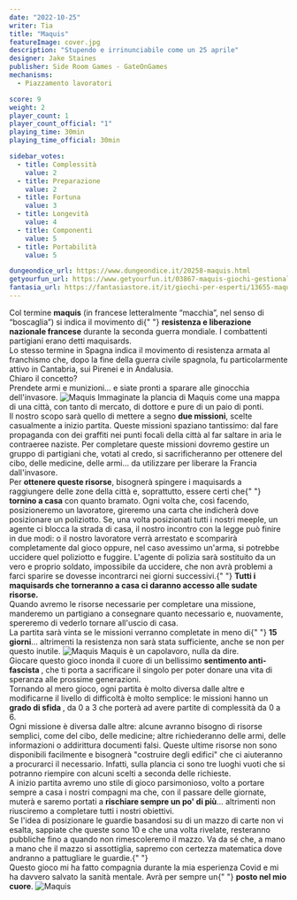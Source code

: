 ```yaml
---
date: "2022-10-25"
writer: Tia
title: "Maquis"
featureImage: cover.jpg
description: "Stupendo e irrinunciabile come un 25 aprile"
designer: Jake Staines
publisher: Side Room Games - GateOnGames
mechanisms:
  - Piazzamento lavoratori

score: 9
weight: 2
player_count: 1
player_count_official: "1"
playing_time: 30min
playing_time_official: 30min

sidebar_votes:
  - title: Complessità
    value: 2
  - title: Preparazione
    value: 2
  - title: Fortuna
    value: 3
  - title: Longevità
    value: 4
  - title: Componenti
    value: 5
  - title: Portabilità
    value: 5

dungeondice_url: https://www.dungeondice.it/20258-maquis.html
getyourfun_url: https://www.getyourfun.it/03867-maquis-giochi-gestionali.html
fantasia_url: https://fantasiastore.it/it/giochi-per-esperti/13655-maquis.html
---
```


<Setting>
  Col termine <strong>maquis</strong> (in francese letteralmente “macchia”, nel
  senso di “boscaglia”) si indica il movimento di{" "}
  <strong>resistenza e liberazione nazionale francese</strong> durante la
  seconda guerra mondiale. I combattenti partigiani erano detti maquisards.
  <br />
  Lo stesso termine in Spagna indica il movimento di resistenza armata al
  franchismo che, dopo la fine della guerra civile spagnola, fu particolarmente
  attivo in Cantabria, sui Pirenei e in Andalusia.
  <br />
  Chiaro il concetto? <br />
  Prendete armi e munizioni… e siate pronti a sparare alle ginocchia dell'invasore.
</Setting>

<img src="./game1.jpg" alt="Maquis" />

<Rules>
  Immaginate la plancia di Maquis come una mappa di una città, con tanto di
  mercato, di dottore e pure di un paio di ponti.
  <br />
  Il nostro scopo sarà quello di mettere a segno <strong>due missioni</strong>,
  scelte casualmente a inizio partita. Queste missioni spaziano tantissimo: dal
  fare propaganda con dei graffiti nei punti focali della città al far saltare
  in aria le contraeree naziste. Per completare queste missioni dovremo gestire
  un gruppo di partigiani che, votati al credo, si sacrificheranno per ottenere
  del cibo, delle medicine, delle armi… da utilizzare per liberare la Francia
  dall'invasore.
  <br />
  Per <strong>ottenere queste risorse</strong>, bisognerà spingere i maquisards
  a raggiungere delle zone della città e, soprattutto, essere certi che{" "}
  <strong>tornino a casa</strong> con quanto bramato. Ogni volta che, così
  facendo, posizioneremo un lavoratore, gireremo una carta che indicherà dove
  posizionare un poliziotto. Se, una volta posizionati tutti i nostri meeple, un
  agente ci blocca la strada di casa, il nostro incontro con la legge può finire
  in due modi: o il nostro lavoratore verrà arrestato e scomparirà completamente
  dal gioco oppure, nel caso avessimo un'arma, si potrebbe uccidere quel
  poliziotto e fuggire. L'agente di polizia sarà sostituito da un vero e proprio
  soldato, impossibile da uccidere, che non avrà problemi a farci sparire se
  dovesse incontrarci nei giorni successivi.{" "}
  <strong>
    Tutti i maquisards che torneranno a casa ci daranno accesso alle sudate
    risorse.
  </strong>
  <br />
  Quando avremo le risorse necessarie per completare una missione, manderemo un
  partigiano a consegnare quanto necessario e, nuovamente, spereremo di vederlo
  tornare all'uscio di casa.
  <br />
  La partita sarà vinta se le missioni verranno completate in meno di{" "}
  <strong>15 giorni</strong>… altrimenti la resistenza non sarà stata
  sufficiente, anche se non per questo inutile.
</Rules>

<img src="./game2.jpg" alt="Maquis" />

<Feedback>
  Maquis è un capolavoro, nulla da dire. <br />
  Giocare questo gioco inonda il cuore di un bellissimo <strong>
    sentimento anti-fascista
  </strong>, che ti porta a sacrificare il singolo per poter donare una vita di speranza
  alle prossime generazioni.
  <br />
  Tornando al mero gioco, ogni partita è molto diversa dalle altre e modificarne
  il livello di difficoltà è molto semplice: le missioni hanno un <strong>
    grado di sfida
  </strong>, da 0 a 3 che porterà ad avere partite di complessità da 0 a 6. <br />
  Ogni missione è diversa dalle altre: alcune avranno bisogno di risorse
  semplici, come del cibo, delle medicine; altre richiederanno delle armi, delle
  informazioni o addirittura documenti falsi. Queste ultime risorse non sono
  disponibili facilmente e bisognerà "costruire degli edifici" che ci aiuteranno
  a procurarci il necessario. Infatti, sulla plancia ci sono tre luoghi vuoti
  che si potranno riempire con alcuni scelti a seconda delle richieste.
  <br />A inizio partita avremo uno stile di gioco parsimonioso, volto a portare
  sempre a casa i nostri compagni ma che, con il passare delle giornate, muterà e
  saremo portati a <strong>rischiare sempre un po' di più</strong>… altrimenti non
  riusciremo a completare tutti i nostri obiettivi.
  <br />
  Se l'idea di posizionare le guardie basandosi su di un mazzo di carte non vi esalta,
  sappiate che queste sono 10 e che una volta rivelate, resteranno pubbliche fino
  a quando non rimescoleremo il mazzo. Va da sé che, a mano a mano che il mazzo si
  assottiglia, sapremo con certezza matematica dove andranno a pattugliare le guardie.{" "}
  <br />
  Questo gioco mi ha fatto compagnia durante la mia esperienza Covid e mi ha
  davvero salvato la sanità mentale. Avrà per sempre un{" "}
  <strong>posto nel mio cuore</strong>.
</Feedback>

<img src="./game3.jpg" alt="Maquis" />
